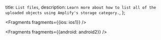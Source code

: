   title: `List files`,
  description: `Learn more about how to list all of the uploaded objects using Amplify's storage category.`,
};


<Fragments fragments={{ios: ios1}} />


<Fragments fragments={{android: android2}} />